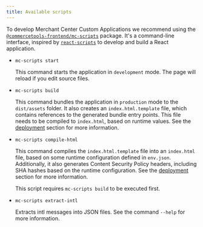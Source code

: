 ```yaml
---
title: Available scripts
---
```


To develop Merchant Center Custom Applications we recommend using the [`@commercetools-frontend/mc-scripts`](https://www.npmjs.com/package/@commercetools-frontend/mc-scripts) package.
It's a command-line interface, inspired by [`react-scripts`](https://www.npmjs.com/package/react-scripts) to develop and build a React application.

- `mc-scripts start`

  This command starts the application in `development` mode. The page will reload if you edit source files.

- `mc-scripts build`

  This command bundles the application in `production` mode to the `dist/assets` folder.
  It also creates an `index.html.template` file, which contains references to the generated bundle entry points. This file needs to be compiled to `index.html`, based on runtime values. See the [deployment](./deployment) section for more information.

- `mc-scripts compile-html`

  This command compiles the `index.html.template` file into an `index.html` file, based on some runtime configuration defined in `env.json`. Additionally, it also generates Content Security Policy headers, including SHA hashes based on the runtime configuration. See the [deployment](./deployment) section for more information.

  <Info>

  This script requires `mc-scripts build` to be executed first.

  </Info>

* `mc-scripts extract-intl`

  Extracts intl messages into JSON files. See the command `--help` for more information.
